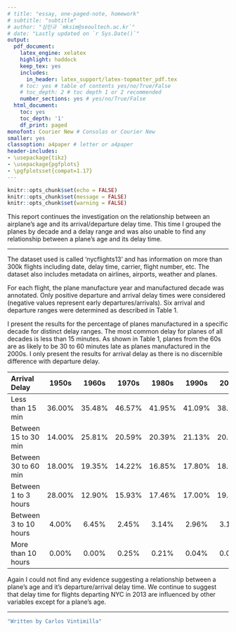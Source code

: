---
# title: "essay, one-paged-note, homework"
# subtitle: "subtitle"
# author: "심민규 `mksim@seoultech.ac.kr`"
# date: "Lastly updated on `r Sys.Date()`"
output:
  pdf_document:
    latex_engine: xelatex
    highlight: haddock
    keep_tex: yes
    includes:
      in_header: latex_support/latex-topmatter_pdf.tex
    # toc: yes # table of contents yes/no/True/False
    # toc_depth: 2 # toc depth 1 or 2 recommended
    number_sections: yes # yes/no/True/False
  html_document:
    toc: yes
    toc_depth: '1'
    df_print: paged
monofont: Courier New # Consolas or Courier New
smaller: yes
classoption: a4paper # letter or a4paper
header-includes:
- \usepackage{tikz}
- \usepackage{pgfplots}
- \pgfplotsset{compat=1.17}
---

```{r setup, include=FALSE}
knitr::opts_chunk$set(echo = FALSE)
knitr::opts_chunk$set(message = FALSE)
knitr::opts_chunk$set(warning = FALSE)
```

<!-- \begin{center} -->
<!-- \vspace{100pt} -->
<!-- \includegraphics[height=0.3in]{latex_support/logo_ds.png}  -->
<!-- \end{center} -->

\begin{center}
\begin{large}
\textbf{Relationship between the age of the plane and its delay time}
\end{large}
\end{center}


This report continues the investigation on the relationship between an airplane's age and its arrival/departure delay time. This time I grouped the planes by decade and a delay range and was also unable to find any relationship between a plane's age and its delay time.

___________________________________________________________________________________________

\underline{\textbf{Dataset}}

The dataset used is called 'nycflights13' and has information on more than 300k flights including date, delay time, carrier,  flight number, etc. The dataset also includes metadata on airlines, airports, weather and planes.  


\underline{\textbf{Methodology}}

For each flight, the plane manufacture year and manufactured decade was annotated. Only positive departure and arrival delay times were considered (negative values represent early departures/arrivals). Six arrival and departure ranges were determined as described in Table 1. 


\underline{\textbf{Results}}

I present the results for the percentage of planes manufactured in a specific decade for distinct delay ranges. The most common delay for planes of all decades is less than 15 minutes. As shown in Table 1, planes from the 60s are as likely to be 30 to 60 minutes late as planes manufactured in the 2000s. I only present the results for arrival delay as there is no discernible difference with departure delay. 

\vspace{5mm}

\emph{\textbf{Table 1.} Percentage of delayed planes during arrival by decade.}

|Arrival Delay        |1950s|1960s|1970s|1980s|1990s|2000s|2010s|
|:--------------------|:---:|:---:|:---:|:---:|:---:|:---:|:---:|
|Less than 15 min     |36.00%|	35.48%|	46.57%|	41.95%|	41.09%|	38.38%|	42.09%|
|Between 15 to 30 min |14.00%|	25.81%|	20.59%|	20.39%|	21.13%|	20.14%|	20.99%|
|Between 30 to 60 min |18.00%|	19.35%|	14.22%|	16.85%|	17.80%|	18.91%|	17.57%|
|Between 1 to 3 hours |28.00%|	12.90%|	15.93%|	17.46%|	17.00%|	19.43%|	17.08%|
|Between 3 to 10 hours|4.00% |6.45%   |	2.45% |	3.14% |	2.96% |	3.13% |	2.26% |
|More than 10 hours   |0.00% |0.00%   |	0.25% |	0.21% |	0.04% |	0.01% |	0.01% |

Again I could not find any evidence suggesting a relationship between a plane's age and it's departure/arrival delay time. We continue to suggest that delay time for flights departing NYC in 2013 are influenced by other variables except for a plane's age.

___________________________________________________________________________________________
\begin{footnotesize}
Wickham H (2022). nycflights13: Flights that Departed NYC in 2013. R package version 1.0.2, https://github.com/hadley/nycflights13.
\end{footnotesize}



\newpage

```{r, echo=TRUE, results='hide'}
"Written by Carlos Vintimilla"
```


